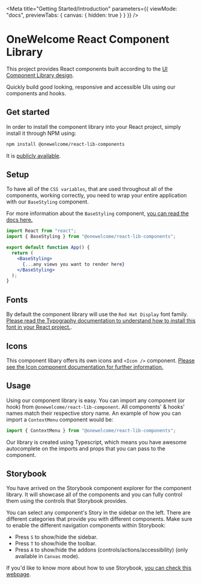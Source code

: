 
<Meta
  title="Getting Started/Introduction"
  parameters={{
    viewMode: "docs",
    previewTabs: {
      canvas: { hidden: true }
    }
  }}
/>

# OneWelcome React Component Library

This project provides React components built according to the [UI Component Library design](https://xd.adobe.com/view/1f7161d7-5ade-4e54-bb3d-6e4aa3a1d1a0-4a22/grid/).

Quickly build good looking, responsive and accessible UIs using our components and hooks.

## Get started

In order to install the component library into your React project, simply install it through NPM using:

```bash
npm install @onewelcome/react-lib-components
```

It is [publicly available](https://www.npmjs.com/package/@onewelcome/react-lib-components).

## Setup

To have all of the `CSS variables`, that are used throughout all of the components, working correctly, you need to wrap your entire application with our `BaseStyling` component.

For more information about the `BaseStyling` component, [you can read the docs here.](/docs/components-layout-basestyling--page)

```jsx
import React from "react";
import { BaseStyling } from "@onewelcome/react-lib-components";

export default function App() {
  return (
    <BaseStyling>
      {...any views you want to render here}
    </BaseStyling>
  );
}
```

## Fonts

By default the component library will use the `Red Hat Display` font family. [Please read the Typography documentation to understand how to install this font in your React project.](/docs/stories-ui-typography--typography).

## Icons

This component libary offers its own icons and `<Icon />` component. [Please see the Icon component documentation for further information.](/docs/stories-ui-icon--icon)

## Usage

Using our component library is easy. You can import any component (or hook) from `@onewelcome/react-lib-component`. All components' & hooks' names match their respective story name. An example of how you can import a `ContextMenu` component would be:

```jsx
import { ContextMenu } from "@onewelcome/react-lib-components";
```

Our library is created using Typescript, which means you have awesome autocomplete on the imports and props that you can pass to the component.

## Storybook

You have arrived on the Storybook component explorer for the component library. It will showcase all of the components and you can fully control them using the controls that Storybook provides.

You can select any component's Story in the sidebar on the left. There are different categories that provide you with different components.
Make sure to enable the different navigation components within Storybook:

- Press `S` to show/hide the sidebar.
- Press `T` to show/hide the toolbar.
- Press `A` to show/hide the addons (controls/actions/accessibility) (only available in `Canvas` mode).

If you'd like to know more about how to use Storybook, [you can check this webpage](https://storybook.js.org/docs/react/get-started/browse-stories).
